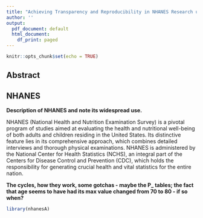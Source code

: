 ```yaml
---
title: "Achieving Transparency and Reproducibility in NHANES Research using R"
author: ''
output:
  pdf_document: default
  html_document:
    df_print: paged
---
```


```r
knitr::opts_chunk$set(echo = TRUE)
```
## Abstract


## NHANES

 **Description of NHANES and note its widespread use.**

NHANES (National Health and Nutrition Examination Survey) is a pivotal program of studies aimed at evaluating the health and nutritional well-being of both adults and children residing in the United States. Its distinctive feature lies in its comprehensive approach, which combines detailed interviews and thorough physical examinations. NHANES is administered by the National Center for Health Statistics (NCHS), an integral part of the Centers for Disease Control and Prevention (CDC), which holds the responsibility for generating crucial health and vital statistics for the entire nation.
 
 
**The cycles, how they work, some gotchas - maybe the P_ tables; the fact that age seems to have had its max value changed from 70 to 80 - if so when?**

```r
library(nhanesA)
```
